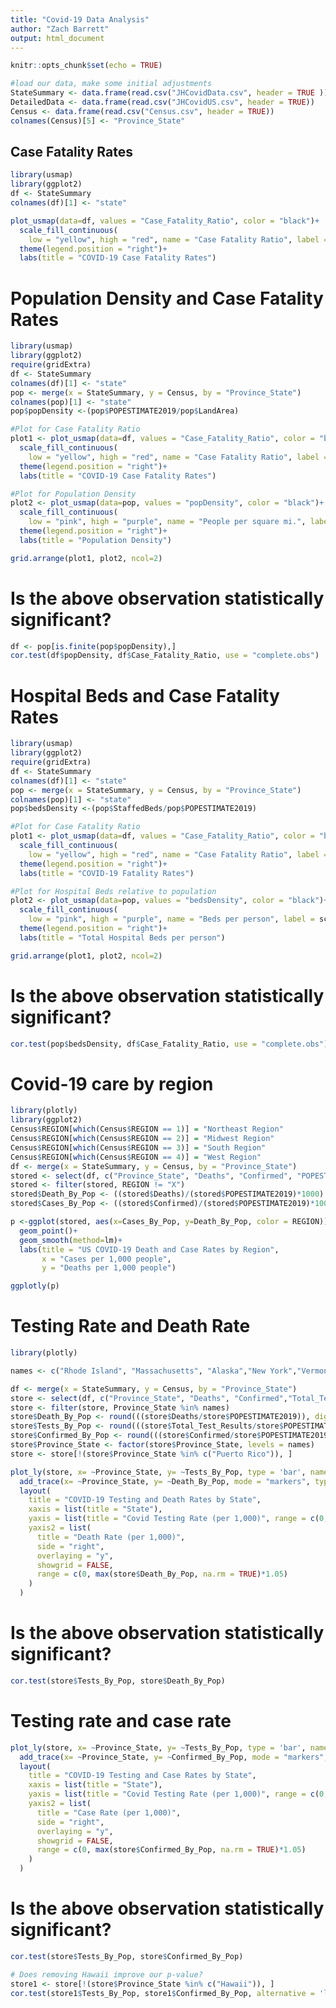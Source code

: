 ---
title: "Covid-19 Data Analysis"
author: "Zach Barrett"
output: html_document
---
```{r setup, include=FALSE, warning=FALSE, message=FALSE}
knitr::opts_chunk$set(echo = TRUE)
```

```{r, include = FALSE, warning=FALSE, message=FALSE}
#load our data, make some initial adjustments
StateSummary <- data.frame(read.csv("JHCovidData.csv", header = TRUE ))
DetailedData <- data.frame(read.csv("JHCovidUS.csv", header = TRUE))
Census <- data.frame(read.csv("Census.csv", header = TRUE))
colnames(Census)[5] <- "Province_State"
```

## Case Fatality Rates

```{r, warning=FALSE, message=FALSE}
library(usmap)
library(ggplot2)
df <- StateSummary
colnames(df)[1] <- "state"

plot_usmap(data=df, values = "Case_Fatality_Ratio", color = "black")+
  scale_fill_continuous(
    low = "yellow", high = "red", name = "Case Fatality Ratio", label = scales::comma)+ 
  theme(legend.position = "right")+
  labs(title = "COVID-19 Case Fatality Rates")
```

# Population Density and Case Fatality Rates

```{r, warning=FALSE, message=FALSE}
library(usmap)
library(ggplot2)
require(gridExtra)
df <- StateSummary
colnames(df)[1] <- "state"
pop <- merge(x = StateSummary, y = Census, by = "Province_State")
colnames(pop)[1] <- "state"
pop$popDensity <-(pop$POPESTIMATE2019/pop$LandArea)

#Plot for Case Fatality Ratio
plot1 <- plot_usmap(data=df, values = "Case_Fatality_Ratio", color = "black")+
  scale_fill_continuous(
    low = "yellow", high = "red", name = "Case Fatality Ratio", label = scales::comma, limits=c(1.55,3))+ 
  theme(legend.position = "right")+
  labs(title = "COVID-19 Case Fatality Rates")

#Plot for Population Density
plot2 <- plot_usmap(data=pop, values = "popDensity", color = "black")+
  scale_fill_continuous(
    low = "pink", high = "purple", name = "People per square mi.", label = scales::comma, limits=c(90,1200))+
  theme(legend.position = "right")+
  labs(title = "Population Density")

grid.arrange(plot1, plot2, ncol=2)
```

# Is the above observation statistically significant?

```{r, warning=FALSE, message=FALSE}
df <- pop[is.finite(pop$popDensity),]
cor.test(df$popDensity, df$Case_Fatality_Ratio, use = "complete.obs")
```
# Hospital Beds and Case Fatality Rates

```{r, warning=FALSE, message=FALSE}
library(usmap)
library(ggplot2)
require(gridExtra)
df <- StateSummary
colnames(df)[1] <- "state"
pop <- merge(x = StateSummary, y = Census, by = "Province_State")
colnames(pop)[1] <- "state"
pop$bedsDensity <-(pop$StaffedBeds/pop$POPESTIMATE2019)

#Plot for Case Fatality Ratio
plot1 <- plot_usmap(data=df, values = "Case_Fatality_Ratio", color = "black")+
  scale_fill_continuous(
    low = "yellow", high = "red", name = "Case Fatality Ratio", label = scales::comma, limits=c(1.65,3))+
  theme(legend.position = "right")+
  labs(title = "COVID-19 Fatality Rates")

#Plot for Hospital Beds relative to population
plot2 <- plot_usmap(data=pop, values = "bedsDensity", color = "black")+
  scale_fill_continuous(
    low = "pink", high = "purple", name = "Beds per person", label = scales::comma, limits=c(.0025,.0035))+
  theme(legend.position = "right")+
  labs(title = "Total Hospital Beds per person")

grid.arrange(plot1, plot2, ncol=2)
```

# Is the above observation statistically significant?

```{r, warning=FALSE, message=FALSE}
cor.test(pop$bedsDensity, df$Case_Fatality_Ratio, use = "complete.obs")
```

# Covid-19 care by region

```{r, warning=FALSE, message=FALSE}
library(plotly)
library(ggplot2)
Census$REGION[which(Census$REGION == 1)] = "Northeast Region"
Census$REGION[which(Census$REGION == 2)] = "Midwest Region"
Census$REGION[which(Census$REGION == 3)] = "South Region"
Census$REGION[which(Census$REGION == 4)] = "West Region"
df <- merge(x = StateSummary, y = Census, by = "Province_State")
stored <- select(df, c("Province_State", "Deaths", "Confirmed", "POPESTIMATE2019", "REGION"))
stored <- filter(stored, REGION != "X")
stored$Death_By_Pop <- ((stored$Deaths)/(stored$POPESTIMATE2019)*1000)
stored$Cases_By_Pop <- ((stored$Confirmed)/(stored$POPESTIMATE2019)*1000)

p <-ggplot(stored, aes(x=Cases_By_Pop, y=Death_By_Pop, color = REGION))+
  geom_point()+
  geom_smooth(method=lm)+
  labs(title = "US COVID-19 Death and Case Rates by Region",
       x = "Cases per 1,000 people",
       y = "Deaths per 1,000 people")

ggplotly(p)
```

# Testing Rate and Death Rate

```{r, warning=FALSE, message=FALSE}
library(plotly)

names <- c("Rhode Island", "Massachusetts", "Alaska","New York","Vermont","District of Columbia","Illinois","North Dakota","Delaware","California","Maryland","New Mexico","West Virginia","Maine","Minnesota","Louisiana","Indiana","Colorado","Nebraska","New Jersey","Wisconsin","New Hampshire","Arizona","Wyoming","Montana","Michigan","Hawaii","South Carolina","Tennessee","Nevada","Ohio","Pennsylvania","Washington","Utah","Arkansas","Florida","Oklahoma","Missouri","Texas","Virginia","South Dakota","Georgia","Mississippi","Alabama","Kansas","Iowa","Idaho")

df <- merge(x = StateSummary, y = Census, by = "Province_State")
store <- select(df, c("Province_State", "Deaths", "Confirmed","Total_Test_Results", "POPESTIMATE2019"))
store <- filter(store, Province_State %in% names)
store$Death_By_Pop <- round(((store$Deaths/store$POPESTIMATE2019)), digits = 7)*1000
store$Tests_By_Pop <- round(((store$Total_Test_Results/store$POPESTIMATE2019)), digits = 5)*1000
store$Confirmed_By_Pop <- round(((store$Confirmed/store$POPESTIMATE2019)), digits = 5)*1000
store$Province_State <- factor(store$Province_State, levels = names)
store <- store[!(store$Province_State %in% c("Puerto Rico")), ]

plot_ly(store, x= ~Province_State, y= ~Tests_By_Pop, type = 'bar', name= 'Covid-19 Testing Rate') %>% 
  add_trace(x= ~Province_State, y= ~Death_By_Pop, mode = "markers", type = "scatter", yaxis = "y2", name = 'Covid-19 Death Rate') %>% 
  layout(
    title = "COVID-19 Testing and Death Rates by State", 
    xaxis = list(title = "State"), 
    yaxis = list(title = "Covid Testing Rate (per 1,000)", range = c(0, max(store$Tests_By_Pop, na.rm = TRUE)*1.05)),
    yaxis2 = list(
      title = "Death Rate (per 1,000)", 
      side = "right",
      overlaying = "y",
      showgrid = FALSE,
      range = c(0, max(store$Death_By_Pop, na.rm = TRUE)*1.05)
    )
  )
```

# Is the above observation statistically significant?

```{r, warning=FALSE, message=FALSE}
cor.test(store$Tests_By_Pop, store$Death_By_Pop)
```

# Testing rate and case rate

```{r, warning=FALSE, message=FALSE}
plot_ly(store, x= ~Province_State, y= ~Tests_By_Pop, type = 'bar', name= 'Covid-19 Testing Rate') %>% 
  add_trace(x= ~Province_State, y= ~Confirmed_By_Pop, mode = "markers", type = "scatter", yaxis = "y2", name = 'Covid-19 Case Rate') %>% 
  layout(
    title = "COVID-19 Testing and Case Rates by State", 
    xaxis = list(title = "State"), 
    yaxis = list(title = "Covid Testing Rate (per 1,000)", range = c(0, max(store$Tests_By_Pop, na.rm = TRUE)*1.05)),
    yaxis2 = list(
      title = "Case Rate (per 1,000)", 
      side = "right",
      overlaying = "y",
      showgrid = FALSE,
      range = c(0, max(store$Confirmed_By_Pop, na.rm = TRUE)*1.05)
    )
  )

```

# Is the above observation statistically significant?

```{r, warning=FALSE, message=FALSE}
cor.test(store$Tests_By_Pop, store$Confirmed_By_Pop)

# Does removing Hawaii improve our p-value?
store1 <- store[!(store$Province_State %in% c("Hawaii")), ]
cor.test(store1$Tests_By_Pop, store1$Confirmed_By_Pop, alternative = 'less')
```





